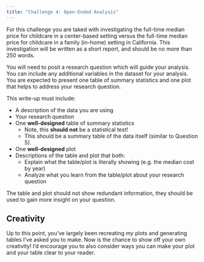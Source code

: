 ```yaml
---
title: "Challenge 4: Open-Ended Analysis"
---
```


For this challenge you are taked with investigating the full-time median price
for childcare in a center-based setting versus the full-time median price for
childcare in a family (in-home) setting in California. This investigation will
be written as a short report, and should be no more than 250 words.  

You will need to posit a research question which will guide your analysis. You
can include any additional variables in the dataset for your analysis. You are 
expected to present one table of summary statistics and one plot that helps to
address your research question.

This write-up must include:

  - A description of the data you are using
  - Your research question
  - One **well-designed** table of summary statistics
      - Note, this **should not** be a statistical test! 
      - This should be a summary table of the data itself (similar to Question 5). 
  - One **well-designed** plot
  - Descriptions of the table and plot that both:
      - Explain what the table/plot is literally showing (e.g. the median cost by year)
      - Analyze what you learn from the table/plot about your research question
      
The table and plot should not show redundant information, they should be used to 
gain more insight on your question.

::: {.callout-tip}
# Creativity

Up to this point, you've largely been recreating *my* plots and generating 
tables I've asked you to make. Now is the chance to show off your own
creativity! I'd encourage you to also consider ways you can make your plot and 
your table clear to your reader. 
:::
